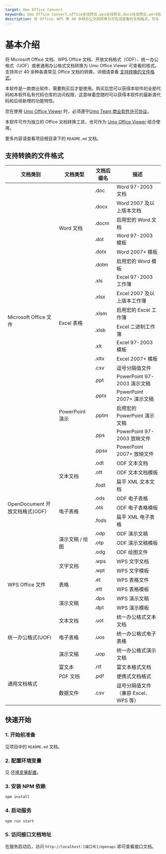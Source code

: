 ```yaml
---
target: Umo Office Convert
keywords: Umo Office Convert,office在线预览,wps在线预览,docx在线预览,word在线预览,pdf在线预览
description: 将 Office、WPS 等 40 余种办公文档转换为可在线查看的文档格式，可与 Umo Office Viewer 结合使用实现办公文档的在线预览。
---
```


# 基本介绍

将 Microsoft Office 文档、WPS Office 文档、开放文档格式（ODF）、统一办公格式（UOF）或者通用办公格式文档转换为 Umo Office Viewer 可查看的格式。支持共计 40 余种各类常见 Office 文档的转换，详细请查看 [支持转换的文件格式](#支持转换的文件格式)。

本软件是一款商业软件，需要购买后才能使用。购买后您可以获得本软件的全部代码和本软件私有代码仓库的访问权限，这意味着您随时可以获得本软件的最新源代码和后续新增的功能特性。

您在使用 [Umo Office Viewer](./office-viewer) 时，必须遵守[Umo Team 商业软件许可协议](next/license)。

本软件可作为独立的 Office 文档转换工具，也可作为 [Umo Office Viewer](./office-viewer) 结合使用。

更多内容请查看项目根目录下的 `README.md` 文档。

## 支持转换的文件格式

<table>
  <thead>
    <tr class="_m-0 _border-t _border-gray-300 _p-0">
      <th class="_m-0 _border _border-gray-300 _px-4 _py-2 _font-semibold" width="150">文档类别</th>
      <th class="_m-0 _border _border-gray-300 _px-4 _py-2 _font-semibold" width="100">文档类型</th>
      <th class="_m-0 _border _border-gray-300 _px-4 _py-2 _font-semibold">文档后缀名</th>
      <th class="_m-0 _border _border-gray-300 _px-4 _py-2 _font-semibold">描述</th>
    </tr>
  </thead>
  <tbody>
    <tr class="_m-0 _border-t _border-gray-300 _p-0">
      <td class="_m-0 _border _border-gray-300 _px-4 _py-2" rowspan="18">Microsoft Office 文件</td>
      <td class="_m-0 _border _border-gray-300 _px-4 _py-2" rowspan="6">Word 文档</td>
      <td class="_m-0 _border _border-gray-300 _px-4 _py-2">.doc</td>
      <td class="_m-0 _border _border-gray-300 _px-4 _py-2">Word 97-2003 文档</td>
    </tr>
    <tr class="_m-0 _border-t _border-gray-300 _p-0"><td class="_m-0 _border _border-gray-300 _px-4 _py-2">.docx</td><td class="_m-0 _border _border-gray-300 _px-4 _py-2">Word 2007 及以上版本文档</td></tr>
    <tr class="_m-0 _border-t _border-gray-300 _p-0"><td class="_m-0 _border _border-gray-300 _px-4 _py-2">.docm</td><td class="_m-0 _border _border-gray-300 _px-4 _py-2">启用宏的 Word 文档</td></tr>
    <tr class="_m-0 _border-t _border-gray-300 _p-0"><td class="_m-0 _border _border-gray-300 _px-4 _py-2">.dot</td><td class="_m-0 _border _border-gray-300 _px-4 _py-2">Word 97-2003 模板</td></tr>
    <tr class="_m-0 _border-t _border-gray-300 _p-0"><td class="_m-0 _border _border-gray-300 _px-4 _py-2">.dotx</td><td class="_m-0 _border _border-gray-300 _px-4 _py-2">Word 2007+ 模板</td></tr>
    <tr class="_m-0 _border-t _border-gray-300 _p-0"><td class="_m-0 _border _border-gray-300 _px-4 _py-2">.dotm</td><td class="_m-0 _border _border-gray-300 _px-4 _py-2">启用宏的 Word 模板</td></tr>
    <tr class="_m-0 _border-t _border-gray-300 _p-0">
      <td class="_m-0 _border _border-gray-300 _px-4 _py-2" rowspan="7">Excel 表格</td>
      <td class="_m-0 _border _border-gray-300 _px-4 _py-2">.xls</td><td class="_m-0 _border _border-gray-300 _px-4 _py-2">Excel 97-2003 工作簿</td>
    </tr>
    <tr class="_m-0 _border-t _border-gray-300 _p-0"><td class="_m-0 _border _border-gray-300 _px-4 _py-2">.xlsx</td><td class="_m-0 _border _border-gray-300 _px-4 _py-2">Excel 2007 及以上版本工作簿</td></tr>
    <tr class="_m-0 _border-t _border-gray-300 _p-0"><td class="_m-0 _border _border-gray-300 _px-4 _py-2">.xlsm</td><td class="_m-0 _border _border-gray-300 _px-4 _py-2">启用宏的 Excel 工作簿</td></tr>
    <tr class="_m-0 _border-t _border-gray-300 _p-0"><td class="_m-0 _border _border-gray-300 _px-4 _py-2">.xlsb</td><td class="_m-0 _border _border-gray-300 _px-4 _py-2">Excel 二进制工作簿</td></tr>
    <tr class="_m-0 _border-t _border-gray-300 _p-0"><td class="_m-0 _border _border-gray-300 _px-4 _py-2">.xlt</td><td class="_m-0 _border _border-gray-300 _px-4 _py-2">Excel 97-2003 模板</td></tr>
    <tr class="_m-0 _border-t _border-gray-300 _p-0"><td class="_m-0 _border _border-gray-300 _px-4 _py-2">.xltx</td><td class="_m-0 _border _border-gray-300 _px-4 _py-2">Excel 2007+ 模板</td></tr>
    <tr class="_m-0 _border-t _border-gray-300 _p-0"><td class="_m-0 _border _border-gray-300 _px-4 _py-2">.csv</td><td class="_m-0 _border _border-gray-300 _px-4 _py-2">逗号分隔值文件</td></tr>
    <tr class="_m-0 _border-t _border-gray-300 _p-0">
      <td class="_m-0 _border _border-gray-300 _px-4 _py-2" rowspan="5">PowerPoint 演示</td>
      <td class="_m-0 _border _border-gray-300 _px-4 _py-2">.ppt</td><td class="_m-0 _border _border-gray-300 _px-4 _py-2">PowerPoint 97-2003 演示文稿</td>
    </tr>
    <tr class="_m-0 _border-t _border-gray-300 _p-0"><td class="_m-0 _border _border-gray-300 _px-4 _py-2">.pptx</td><td class="_m-0 _border _border-gray-300 _px-4 _py-2">PowerPoint 2007+ 演示文稿</td></tr>
    <tr class="_m-0 _border-t _border-gray-300 _p-0"><td class="_m-0 _border _border-gray-300 _px-4 _py-2">.pptm</td><td class="_m-0 _border _border-gray-300 _px-4 _py-2">启用宏的 PowerPoint 演示文稿</td></tr>
    <tr class="_m-0 _border-t _border-gray-300 _p-0"><td class="_m-0 _border _border-gray-300 _px-4 _py-2">.pps</td><td class="_m-0 _border _border-gray-300 _px-4 _py-2">PowerPoint 97-2003 放映文件</td></tr>
    <tr class="_m-0 _border-t _border-gray-300 _p-0"><td class="_m-0 _border _border-gray-300 _px-4 _py-2">.ppsx</td><td class="_m-0 _border _border-gray-300 _px-4 _py-2">PowerPoint 2007+ 放映文件</td></tr>
    <tr class="_m-0 _border-t _border-gray-300 _p-0">
      <td class="_m-0 _border _border-gray-300 _px-4 _py-2" rowspan="9">OpenDocument 开放文档格式(ODF)</td>
      <td class="_m-0 _border _border-gray-300 _px-4 _py-2" rowspan="3">文本文档</td>
      <td class="_m-0 _border _border-gray-300 _px-4 _py-2">.odt</td><td class="_m-0 _border _border-gray-300 _px-4 _py-2">ODF 文本文档</td>
    </tr>
    <tr class="_m-0 _border-t _border-gray-300 _p-0"><td class="_m-0 _border _border-gray-300 _px-4 _py-2">.ott</td><td class="_m-0 _border _border-gray-300 _px-4 _py-2">ODF 文本文档模板</td></tr>
    <tr class="_m-0 _border-t _border-gray-300 _p-0"><td class="_m-0 _border _border-gray-300 _px-4 _py-2">.fodt</td><td class="_m-0 _border _border-gray-300 _px-4 _py-2">扁平 XML 文本文档</td></tr>
    <tr class="_m-0 _border-t _border-gray-300 _p-0">
      <td class="_m-0 _border _border-gray-300 _px-4 _py-2" rowspan="3">电子表格</td>
      <td class="_m-0 _border _border-gray-300 _px-4 _py-2">.ods</td><td class="_m-0 _border _border-gray-300 _px-4 _py-2">ODF 电子表格</td>
    </tr>
    <tr class="_m-0 _border-t _border-gray-300 _p-0"><td class="_m-0 _border _border-gray-300 _px-4 _py-2">.ots</td><td class="_m-0 _border _border-gray-300 _px-4 _py-2">ODF 电子表格模板</td></tr>
    <tr class="_m-0 _border-t _border-gray-300 _p-0"><td class="_m-0 _border _border-gray-300 _px-4 _py-2">.fods</td><td class="_m-0 _border _border-gray-300 _px-4 _py-2">扁平 XML 电子表格</td></tr>
    <tr class="_m-0 _border-t _border-gray-300 _p-0">
      <td class="_m-0 _border _border-gray-300 _px-4 _py-2" rowspan="3">演示文稿 / 绘图</td>
      <td class="_m-0 _border _border-gray-300 _px-4 _py-2">.odp</td><td class="_m-0 _border _border-gray-300 _px-4 _py-2">ODF 演示文稿</td>
    </tr>
    <tr class="_m-0 _border-t _border-gray-300 _p-0"><td class="_m-0 _border _border-gray-300 _px-4 _py-2">.otp</td><td class="_m-0 _border _border-gray-300 _px-4 _py-2">ODF 演示文稿模板</td></tr>
    <tr class="_m-0 _border-t _border-gray-300 _p-0"><td class="_m-0 _border _border-gray-300 _px-4 _py-2">.odg</td><td class="_m-0 _border _border-gray-300 _px-4 _py-2">ODF 绘图文件</td></tr>
    <tr class="_m-0 _border-t _border-gray-300 _p-0">
      <td class="_m-0 _border _border-gray-300 _px-4 _py-2" rowspan="6">WPS Office 文件</td>
      <td class="_m-0 _border _border-gray-300 _px-4 _py-2" rowspan="2">文字文档</td>
      <td class="_m-0 _border _border-gray-300 _px-4 _py-2">.wps</td><td class="_m-0 _border _border-gray-300 _px-4 _py-2">WPS 文字文档</td>
    </tr>
    <tr class="_m-0 _border-t _border-gray-300 _p-0"><td class="_m-0 _border _border-gray-300 _px-4 _py-2">.wpt</td><td class="_m-0 _border _border-gray-300 _px-4 _py-2">WPS 文字模板</td></tr>
    <tr class="_m-0 _border-t _border-gray-300 _p-0">
      <td class="_m-0 _border _border-gray-300 _px-4 _py-2" rowspan="2">表格</td>
      <td class="_m-0 _border _border-gray-300 _px-4 _py-2">.et</td><td class="_m-0 _border _border-gray-300 _px-4 _py-2">WPS 表格文件</td>
    </tr>
    <tr class="_m-0 _border-t _border-gray-300 _p-0"><td class="_m-0 _border _border-gray-300 _px-4 _py-2">.ett</td><td class="_m-0 _border _border-gray-300 _px-4 _py-2">WPS 表格模板</td></tr>
    <tr class="_m-0 _border-t _border-gray-300 _p-0">
      <td class="_m-0 _border _border-gray-300 _px-4 _py-2" rowspan="2">演示文稿</td>
      <td class="_m-0 _border _border-gray-300 _px-4 _py-2">.dps</td><td class="_m-0 _border _border-gray-300 _px-4 _py-2">WPS 演示文稿</td>
    </tr>
    <tr class="_m-0 _border-t _border-gray-300 _p-0"><td class="_m-0 _border _border-gray-300 _px-4 _py-2">.dpt</td><td class="_m-0 _border _border-gray-300 _px-4 _py-2">WPS 演示模板</td></tr>
    <tr class="_m-0 _border-t _border-gray-300 _p-0">
      <td class="_m-0 _border _border-gray-300 _px-4 _py-2" rowspan="3">统一办公格式(UOF)</td>
      <td class="_m-0 _border _border-gray-300 _px-4 _py-2">文本文档</td><td class="_m-0 _border _border-gray-300 _px-4 _py-2">.uot</td><td class="_m-0 _border _border-gray-300 _px-4 _py-2">统一办公格式文本文档</td>
    </tr>
    <tr class="_m-0 _border-t _border-gray-300 _p-0"><td class="_m-0 _border _border-gray-300 _px-4 _py-2">电子表格</td><td class="_m-0 _border _border-gray-300 _px-4 _py-2">.uos</td><td class="_m-0 _border _border-gray-300 _px-4 _py-2">统一办公格式电子表格</td></tr>
    <tr class="_m-0 _border-t _border-gray-300 _p-0"><td class="_m-0 _border _border-gray-300 _px-4 _py-2">演示文稿</td><td class="_m-0 _border _border-gray-300 _px-4 _py-2">.uop</td><td class="_m-0 _border _border-gray-300 _px-4 _py-2">统一办公格式演示文稿</td></tr>
    <tr class="_m-0 _border-t _border-gray-300 _p-0">
      <td class="_m-0 _border _border-gray-300 _px-4 _py-2" rowspan="3">通用文档格式</td>
      <td class="_m-0 _border _border-gray-300 _px-4 _py-2">富文本</td><td class="_m-0 _border _border-gray-300 _px-4 _py-2">.rtf</td><td class="_m-0 _border _border-gray-300 _px-4 _py-2">富文本格式文档</td>
    </tr>
    <tr class="_m-0 _border-t _border-gray-300 _p-0"><td class="_m-0 _border _border-gray-300 _px-4 _py-2">PDF 文档</td><td class="_m-0 _border _border-gray-300 _px-4 _py-2">.pdf</td><td class="_m-0 _border _border-gray-300 _px-4 _py-2">便携式文档格式</td></tr>
    <tr class="_m-0 _border-t _border-gray-300 _p-0"><td class="_m-0 _border _border-gray-300 _px-4 _py-2">数据文件</td><td class="_m-0 _border _border-gray-300 _px-4 _py-2">.csv</td><td class="_m-0 _border _border-gray-300 _px-4 _py-2">逗号分隔值文件（兼容 Excel、WPS 等）</td></tr>
  </tbody>
</table>

## 快速开始

### 1. 开始前准备

见项目中的 `README.md` 文档。

### 2. 配置环境变量

见 [环境变量配置](./office-convert/env)。

### 3. 安装 NPM 依赖

```bash npm2yarn
npm install
```

### 4. 启动服务

```bash npm2yarn
npm run start
```

### 5. 访问接口文档地址

在服务启动后，访问 `http://localhost:[端口号]/openapi` 即可查看接口文档。
